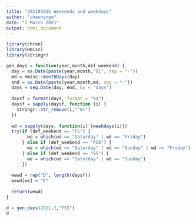 ```yaml
---
title: "20210301b Weekends and weekdays"
author: "cheungngo"
date: "1 March 2021"
output: html_document
---
```


```r
library(chron)
library(Hmisc)
library(stringr)
```


```r
gen_days = function(year,month,def_weekend) {
  day = as.Date(paste(year,month,"01", sep = "-"))
  md = Hmisc::monthDays(day)
  end = as.Date(paste(year,month,md, sep = "-"))
  days = seq.Date(day, end, by = "days")
  
  daysf = format(days, format = "%d")
  daysf = sapply(daysf, function (i) {
    stringr::str_remove(i,"^0+")
  })
  
  wd = sapply(days, function(i) {weekdays(i)})
  try(if (def_weekend == "FS") {
        we = which(wd == "Saturday" | wd == "Friday")
      } else if (def_weekend == "FSS") {
        we = which(wd == "Saturday" | wd == "Sunday" | wd == "Friday")
      } else if (def_weekend == "SS") {
        we = which(wd == "Saturday" | wd == "Sunday")
      })
  
  wewd = rep("D", length(daysf))
  wewd[we] = "E"
  
  return(wewd)
}

```

```r
d = gen_days(2021,3,"FSS")
d
```



